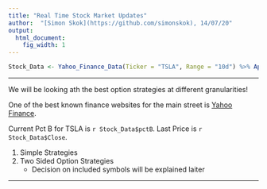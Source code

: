 ```yaml
---
title: "Real Time Stock Market Updates"
author:  "[Simon Skok](https://github.com/simonskok), 14/07/20"
output:
  html_document:
    fig_width: 1
---
```


```r

Stock_Data <- Yahoo_Finance_Data(Ticker = "TSLA", Range = "10d") %>% Apply_Bare_Bones_Trading_Signal()

```

----

We will be looking ath the best option strategies at different granularities!

One of the best known finance websites for the main street is [Yahoo Finance](https://finance.yahoo.com/).

Current Pct B for TSLA is `r Stock_Data$pctB`. Last Price is `r Stock_Data$Close`. 


1. Simple Strategies
1. Two Sided Option Strategies
    - Decision on included symbols will be explained laiter

----


